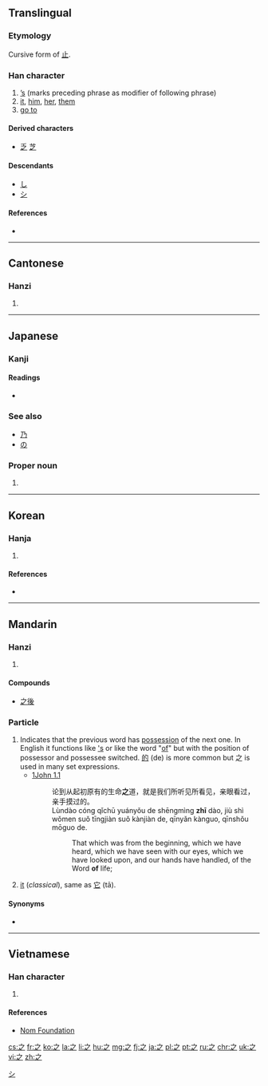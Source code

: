 {{also|え}}

==Translingual==
{{stroke order|type=animate}}
===Etymology===
Cursive form of [[止]].

===Han character===
{{Han char|rn=4|rad=丿|as=03|sn=4|four=3030<sub>7</sub>|canj=戈弓人 (INO)}}

# [['s|’s]] (marks preceding phrase as modifier of following phrase)
# [[it]], [[him]], [[her]], [[them]]
# [[go to]]

====Derived characters====
* [[乏]] [[芝]]

====Descendants====
* [[し]]
* [[シ]]

====References====
* {{Han ref|kx=0082.040|dkj=00125|dj=|hdz=10043.010|uh=4E4B|ud=20043|bh=A4A7|bd=42151}}

----

==Cantonese==

===Hanzi===
{{yue-hanzi|jyut=[[zi1]]|y=[[ji1]]}}

# {{defn|lang=yue|sort=丿03}}

----

==Japanese==

===Kanji===
{{ja-kanji|grade=8|rs=丿03}}

====Readings====
* {{ja-readings|on=[[し]] (shi)|kun=[[ゆく]] (yuku), [[これ]] (kore), [[の]] (no)|nanori=[[ゆき]] (yuki)}}

===See also===
* [[乃]]
* [[の]]

===Proper noun===
{{ja-pos|すすむ|proper}}

# {{given name|male|lang=ja|sort=すすむ}}

[[Category:Han characters from which katakana were derived|シ]]
----

==Korean==

===Hanja===
{{ko-hanja|hangeul=지|rv=ji|mr=chi|eumhun=갈|ehrv=gal|ehmr=kal|ehy=}}

# {{defn|lang=ko|sort=丿03}}

====References====
* {{Hanja ref|nav=11639}}

----

==Mandarin==

===Hanzi===
{{cmn-hanzi|pin=[[zhī]] ([[zhi1]])|wg=[[chih1|chih<sup>1</sup>]]}}

# {{defn|lang=cmn|sort=丿03}}

====Compounds====
* [[之後]]

===Particle===
{{cmn-particle|ts|pin=zhī|pint=zhi1}}

# Indicates that the previous word has [[possessive|possession]] of the next one. In English it functions like [['s]] or like the word "[[of]]" but with the position of possessor and possessee switched. [[的]] (de) is more common but 之 is used in many set expressions.
#* [http://wordproject.org/multi/bi_en_cn_py.htm 1John 1.1]
#*: 论到从起初原有的生命'''之'''道，就是我们所听见所看见，亲眼看过，亲手摸过的。
#*: Lùndào cóng qǐchū yuányǒu de shēngmìng '''zhī''' dào, jiù shì wǒmen suǒ tīngjiàn suǒ kànjiàn de, qīnyǎn kànguo, qīnshǒu mōguo de.
#*:: That which was from the beginning, which we have heard, which we have seen with our eyes, which we have looked upon, and our hands have handled, of the Word '''of''' life; 
# [[it]] (''classical''), same as [[它]] (tā).

====Synonyms====
* {{l|cmn|的|tr=de}}

----

==Vietnamese==

===Han character===
{{vi-hantu|[[chi]], [[giây]], [[gì]], [[vuong]]|rs=丿03}}

# {{defn|lang=vi|sort=丿03}}

====References====
*[http://nomfoundation.org/common/nom_details.php?codepoint=4e4b Nom Foundation]

[[cs:之]]
[[fr:之]]
[[ko:之]]
[[la:之]]
[[li:之]]
[[hu:之]]
[[mg:之]]
[[fj:之]]
[[ja:之]]
[[pl:之]]
[[pt:之]]
[[ru:之]]
[[chr:之]]
[[uk:之]]
[[vi:之]]
[[zh:之]]